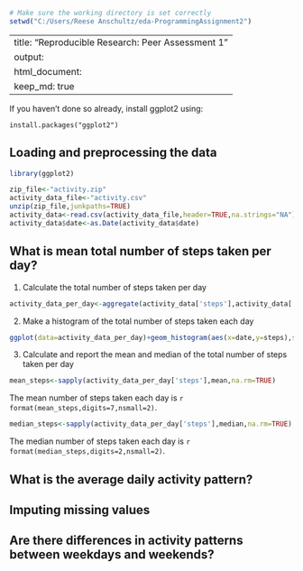 ```r
# Make sure the working directory is set correctly
setwd("C:/Users/Reese Anschultz/eda-ProgrammingAssignment2")
```
---
title: "Reproducible Research: Peer Assessment 1"
output: 
  html_document:
    keep_md: true
---

If you haven't done so already, install ggplot2 using:
```
install.packages("ggplot2")
```

## Loading and preprocessing the data
```r
library(ggplot2)

zip_file<-"activity.zip"
activity_data_file<-"activity.csv"
unzip(zip_file,junkpaths=TRUE)
activity_data<-read.csv(activity_data_file,header=TRUE,na.strings="NA")
activity_data$date<-as.Date(activity_data$date)
```

## What is mean total number of steps taken per day?
1. Calculate the total number of steps taken per day
```r
activity_data_per_day<-aggregate(activity_data['steps'],activity_data['date'],FUN=sum)
```

2. Make a histogram of the total number of steps taken each day
```r
ggplot(data=activity_data_per_day)+geom_histogram(aes(x=date,y=steps),stat="identity")
```

3. Calculate and report the mean and median of the total number of steps taken per day  

```r
mean_steps<-sapply(activity_data_per_day['steps'],mean,na.rm=TRUE)
```
The mean number of steps taken each day is `r format(mean_steps,digits=7,nsmall=2)`.

```r
median_steps<-sapply(activity_data_per_day['steps'],median,na.rm=TRUE)
```
The median number of steps taken each day is `r format(median_steps,digits=2,nsmall=2)`.


## What is the average daily activity pattern?



## Imputing missing values



## Are there differences in activity patterns between weekdays and weekends?
